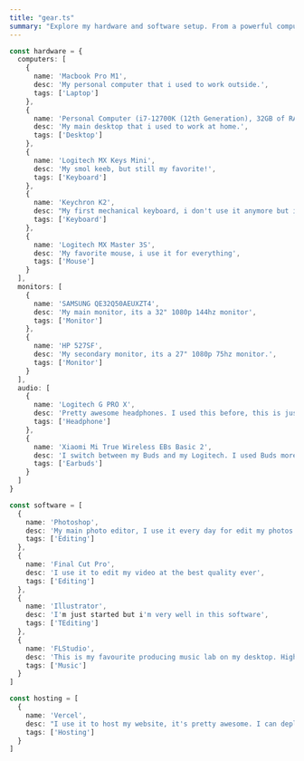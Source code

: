 ```yaml
---
title: "gear.ts"
summary: "Explore my hardware and software setup. From a powerful computer with an i5-10400F, 16GB of RAM, RTX 3060, and more, to a Macbook Air M2 for work on the go. My favorite tools include NeoVIM, Tmux, iTerm, and Oh my zsh. I hosts my website and projects on Vercel. Discover my tech world!"
---
```


```ts
const hardware = {
  computers: [
    {
      name: 'Macbook Pro M1',
      desc: 'My personal computer that i used to work outside.',
      tags: ['Laptop']
    },
    {
      name: 'Personal Computer (i7-12700K (12th Generation), 32GB of RAM, RTX 4080, 512GB SSD, 3TB HDD)',
      desc: 'My main desktop that i used to work at home.',
      tags: ['Desktop']
    },
    {
      name: 'Logitech MX Keys Mini',
      desc: 'My smol keeb, but still my favorite!',
      tags: ['Keyboard']
    },
    {
      name: 'Keychron K2',
      desc: "My first mechanical keyboard, i don't use it anymore but i still love it!",
      tags: ['Keyboard']
    },
    {
      name: 'Logitech MX Master 3S',
      desc: 'My favorite mouse, i use it for everything',
      tags: ['Mouse']
    }
  ],
  monitors: [
    {
      name: 'SAMSUNG QE32Q50AEUXZT4',
      desc: 'My main monitor, its a 32" 1080p 144hz monitor',
      tags: ['Monitor']
    },
    {
      name: 'HP 527SF',
      desc: 'My secondary monitor, its a 27" 1080p 75hz monitor.',
      tags: ['Monitor']
    }
  ],
  audio: [
    {
      name: 'Logitech G PRO X',
      desc: 'Pretty awesome headphones. I used this before, this is just a nice upgrade. No more cables. uh I forget the chat mix feature is awesome!',
      tags: ['Headphone']
    },
    {
      name: 'Xiaomi Mi True Wireless EBs Basic 2',
      desc: 'I switch between my Buds and my Logitech. I used Buds more often when am outside or in my office. I love the noise cancelling support and you can connect 2 bluetooth sources at the same time.',
      tags: ['Earbuds']
    }
  ]
}

const software = [
  {
    name: 'Photoshop',
    desc: 'My main photo editor, I use it every day for edit my photos',
    tags: ['Editing']
  },
  {
    name: 'Final Cut Pro',
    desc: 'I use it to edit my video at the best quality ever',
    tags: ['Editing']
  },
  {
    name: 'Illustrator',
    desc: 'I'm just started but i'm very well in this software',
    tags: ['TEditing']
  },
  {
    name: 'FLStudio',
    desc: 'This is my favourite producing music lab on my desktop. High cost but works very well.',
    tags: ['Music']
  }
]

const hosting = [
  {
    name: 'Vercel',
    desc: "I use it to host my website, it's pretty awesome. I can deploy my website with just a git push.",
    tags: ['Hosting']
  }
]
```
